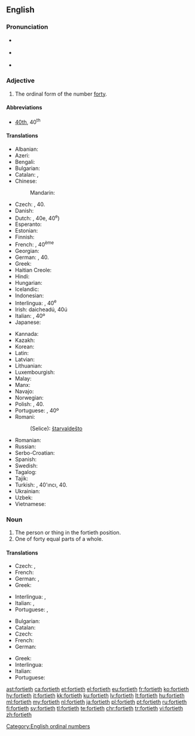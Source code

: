 ==English==

===Pronunciation===
* {{a|RP}} {{IPA|/ˈfɔːtiəθ/|lang=en}}
* {{a|GenAm}} {{IPA|/ˈfɔɹtiəθ/|lang=en}}
* {{hyphenation|for|ti|eth|lang=en}}

===Adjective===
{{en-adj|-}}

# The ordinal form of the number [[forty]].

====Abbreviations====
* [[40th]], 40<sup>th</sup>

====Translations====
{{trans-top|ordinal form of forty}}
* Albanian: {{t|sq|dyzetë}}
* Azeri: {{t|az|qırxıncı|sc=Kore}}
* Bengali: {{t|bn|চত্বারিংশত্তম|tr=catbārinśattama|sc=Beng}}
* Bulgarian: {{t|bg|четиресетият|tr=chetiresetiyat|sc=Beng}}
* Catalan: {{t+|ca|quarantè}}, {{t|ca|quadragèsim}}
* Chinese:
*: Mandarin: {{t|cmn|第四十|tr=dì sìshí|sc=Hani}}
* Czech: {{t|cs|čtyřicátý}}, 40.
* Danish: {{t|da|fyrretyvende}}
* Dutch: {{t+|nl|veertigste}}, 40e, 40<sup>e</sup>)
* Esperanto: {{t|eo|kvardeka|sc=Cyrl}}
* Estonian: {{t|et|neljakümnes|sc=Cyrl}}
* Finnish: {{t|fi|neljäskymmenes}}
* French: {{t+|fr|quarantième}}, 40<sup>ème</sup>
* Georgian: {{t|ka|მეორმოცე|sc=Geor}}
* German: {{t+|de|vierzigste}}, 40.
* Greek: {{t+|el|τεσσαρακοστός|tr=tessarakostós}}
* Haitian Creole: {{t|ht|karantyèm}}
* Hindi: {{t|hi|चालीसवां|tr=चालीसवां|sc=Deva}}
* Hungarian: {{t+|hu|negyvenedik}}
* Icelandic: {{t|is|fertugasta}}
* Indonesian: {{t|id|keempatpuluh}}
* Interlingua: {{t|ia|quarantesime}}, 40<sup>e</sup>
* Irish: daicheadú, 40ú
* Italian: {{t+|it|quarantesimo}}, 40º
* Japanese: {{t|ja|第四十|tr=dai shi jū|sc=Jpan}}
{{trans-mid}}
* Kannada: {{t|kn|ನಲವತ್ತನೆಯ|tr=nalavattaneya|sc=Knda}}
* Kazakh: {{t|kk|қырқыншы|tr=qırıqınşı|sc=Cyrl}}
* Korean: {{t|ko|사십 번째의|tr=sasib beonjjaeui|sc=Kore}}
* Latin: {{t|la|quadragesimus|sc=Cyrl}}
* Latvian: {{t+|lv|četrdesmitais}}
* Lithuanian: {{t+|lt|keturiasdešimtas}}
* Luxembourgish: {{t|lb|véierzegst}}
* Malay: {{t|ms|keempat puluh}}
* Manx: {{t|gv|daeedoo}}
* Navajo: {{t|nv|dízdiin góneʼ}}
* Norwegian: {{t|no|førtinde}}
* Polish: {{t+|pl|czterdziesty}}, 40.
* Portuguese: {{t+|pt|quadragésimo}}, 40º
* Romani:
*: (Selice): [[štarvaldešto]] {{g|m}}
* Romanian: {{t+|ro|patruzecilea}}
* Russian: {{t+|ru|сороковой|sc=Cyrl|tr=sorokovój}}
* Serbo-Croatian: {{t|sh|četrdeseti}}
* Spanish: {{t+|es|cuadragésimo}}
* Swedish: {{t+|sv|fyrtionde}}
* Tagalog: {{t|tl|pang-apatnapu}}
* Tajik: {{t|tg|чиҳилуми|sc=Cyrl}}
* Turkish: {{t+|tr|kırkıncı}}, 40'ıncı, 40.
* Ukrainian: {{t+|uk|сороковий|tr=sorokovyy̆|sc=Cyrl}}
* Uzbek: {{t|uz|qirqinchi}}
* Vietnamese: {{t|vi|hạng bốn mươi}}
{{trans-bottom}}

===Noun===
{{en-noun}}

# The person or thing in the fortieth position.
# One of forty equal parts of a whole.

====Translations====
{{trans-top|person or thing}}
* Czech: {{t|cs|čtyřicátý|m}}, {{t|cs|čtyřicátá|f}}
* French: {{t+|fr|quarantième}}
* German: {{t|de|Vierzigster|m}}, {{t|de|Vierzigste|f}}
* Greek: {{t+|el|τεσσαρακοστός|tr=tessarakostós|sc=Grek}}
{{trans-mid}}
* Interlingua: {{t|ia|quarantesimo|m}}, {{t|ia|quarantesima|f}}
* Italian: {{t+|it|quarantesimo|m}}, {{t+|it|quarantesima|f}}
* Portuguese: {{t+|pt|quadragésimo|m}}, {{t|pt|quadragésima|f}}
{{trans-bottom}}

{{trans-top|one of forty equal parts}}
* Bulgarian: {{t|bg|една четиридесета|sc=Cyrl}}
* Catalan: {{t+|ca|quarantè|m}}
* Czech: {{t|cs|čtyřicetina|f}}
* French: {{t+|fr|quarantième|m}}
* German: {{t|de|Vierzigstel|n}}
{{trans-mid}}
* Greek: {{t+|el|τεσσαρακοστό|n|tr=tessarakostó|sc=Grek}}
* Interlingua: {{t|ia|quarantesimo}}
* Italian: {{t+|it|quarantesimo|m}}
* Portuguese: {{t+|pt|quadragésimo|m}}
{{trans-bottom}}

[[Category:English ordinal numbers]]

[[ast:fortieth]]
[[ca:fortieth]]
[[et:fortieth]]
[[el:fortieth]]
[[eu:fortieth]]
[[fr:fortieth]]
[[ko:fortieth]]
[[hy:fortieth]]
[[it:fortieth]]
[[kk:fortieth]]
[[ku:fortieth]]
[[lv:fortieth]]
[[lt:fortieth]]
[[hu:fortieth]]
[[ml:fortieth]]
[[my:fortieth]]
[[nl:fortieth]]
[[ja:fortieth]]
[[pl:fortieth]]
[[pt:fortieth]]
[[ru:fortieth]]
[[fi:fortieth]]
[[sv:fortieth]]
[[tl:fortieth]]
[[te:fortieth]]
[[chr:fortieth]]
[[tr:fortieth]]
[[vi:fortieth]]
[[zh:fortieth]]